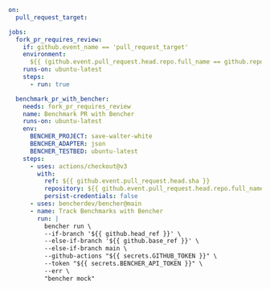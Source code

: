 ```yaml
on:
  pull_request_target:

jobs:
  fork_pr_requires_review:
    if: github.event_name == 'pull_request_target'
    environment:
      ${{ (github.event.pull_request.head.repo.full_name == github.repository && 'internal') || 'external' }}
    runs-on: ubuntu-latest
    steps:
      - run: true

  benchmark_pr_with_bencher:
    needs: fork_pr_requires_review
    name: Benchmark PR with Bencher
    runs-on: ubuntu-latest
    env:
      BENCHER_PROJECT: save-walter-white
      BENCHER_ADAPTER: json
      BENCHER_TESTBED: ubuntu-latest
    steps:
      - uses: actions/checkout@v3
        with:
          ref: ${{ github.event.pull_request.head.sha }}
          repository: ${{ github.event.pull_request.head.repo.full_name }}
          persist-credentials: false
      - uses: bencherdev/bencher@main
      - name: Track Benchmarks with Bencher
        run: |
          bencher run \
          --if-branch '${{ github.head_ref }}' \
          --else-if-branch '${{ github.base_ref }}' \
          --else-if-branch main \
          --github-actions "${{ secrets.GITHUB_TOKEN }}" \
          --token "${{ secrets.BENCHER_API_TOKEN }}" \
          --err \
          "bencher mock"
```
